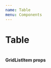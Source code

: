 ```yaml
---
name: Table
menu: Components
---
```


# Table

<div className="components-container" style={{ width: 760 }}>
  <Table
    width={760}
    height={200}
    rowHeight={50}
    columnWidth={190}
    data={data}
    headings={['Commodity', 'Country', 'Year', 'Primary indicator']}
  >
  </Table>
</div>

#### GridListItem props
<PropsTable of={Table} />

<Playground>
</Playground>
